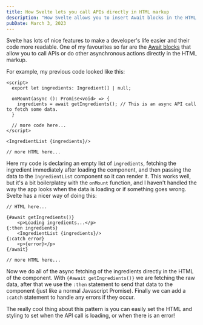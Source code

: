 ```yaml
---
title: How Svelte lets you call APIs directly in HTML markup
description: "How Svelte allows you to insert Await blocks in the HTML markup"
pubDate: March 3, 2023
---
```


Svelte has lots of nice features to make a developer's life easier and their code more readable.
One of my favourites so far are the [Await blocks](https://svelte.dev/tutorial/await-blocks) that allow you to call APIs or do other asynchronous actions directly in the HTML markup.

For example, my previous code looked like this:

```svelte
<script>
  export let ingredients: Ingredient[] | null;

  onMount(async (): Promise<void> => {
  	ingredients = await getIngredients(); // This is an async API call to fetch some data.
  }

  // more code here...
</script>

<IngredientList {ingredients}/>

// more HTML here...
```

Here my code is declaring an empty list of `ingredients`, fetching the ingredient immediately after loading the component, and then passing the data to the `IngredientList` component so it can render it.
This works well, but it's a bit boilerplatey with the `onMount` function, and I haven't handled the way the app looks when the data is loading or if something goes wrong.
Svelte has a nicer way of doing this:

```svelte
// HTML here...

{#await getIngredients()}
	<p>Loading ingredients...</p>
{:then ingredients}
	<IngredientList {ingredients}/>
{:catch error}
	<p>{error}</p>
{/await}

// more HTML here...
```

Now we do all of the async fetching of the ingredients directly in the HTML of the component.
With `{#await getIngredients()}` we are fetching the raw data, after that we use the `:then` statement to send that data to the component (just like a normal Javascript Promise).
Finally we can add a `:catch` statement to handle any errors if they occur.

The really cool thing about this pattern is you can easily set the HTML and styling to set when the API call is loading, or when there is an error!
